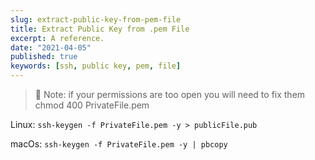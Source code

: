 ```yaml
---
slug: extract-public-key-from-pem-file
title: Extract Public Key from .pem File
excerpt: A reference.
date: "2021-04-05"
published: true
keywords: [ssh, public key, pem, file]
---
```


> 📝 Note: if your permissions are too open you will need to fix them chmod 400
> PrivateFile.pem

Linux: `ssh-keygen -f PrivateFile.pem -y > publicFile.pub`

macOs: `ssh-keygen -f PrivateFile.pem -y | pbcopy`
